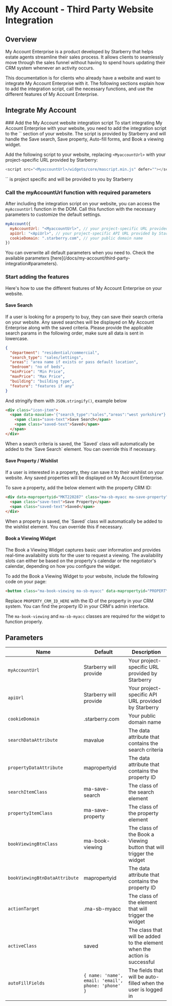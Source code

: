 # My Account - Third Party Website Integration


## Overview

My Account Enterprise is a product developed by Starberry that helps estate agents streamline their sales process. It allows clients to seamlessly move through the sales funnel without having to spend hours updating their CRM system whenever an activity occurs.

This documentation is for clients who already have a website and want to integrate My Account Enterprise with it. The following sections explain how to add the integration script, call the necessary functions, and use the different features of My Account Enterprise.

## Integrate My Account

<Steps>
### Add the My Account website integration script
To start integrating My Account Enterprise with your website, you need to add the integration script to the `<head>` section of your website. The script is provided by Starberry and will handle the Save search, Save property, Auto-fill forms, and Book a viewing widget.

Add the following script to your website, replacing `<MyaccountUrl>` with your project-specific URL provided by Starberry:

```js copy /<MyaccountUrl>/
<script src="<MyaccountUrl>/widgets/core/mascript.min.js" defer=""></script>
```

<Callout type="info" emoji="ℹ">
`<MyaccountUrl>` is project specific and will be provided to you by Starberry
</Callout>

### Call the myAccountUrl function with required parameters

After including the integration script on your website, you can access the `myAccountUrl` function in the DOM. Call this function with the necessary parameters to customize the default settings.

```js copy
myAccount({
  myAccountUrl: "<MyaccountUrl>", // your project-specific URL provided by Starberry
  apiUrl: "<ApiUrl>", // your project-specific API URL provided by Starberry
  cookieDomain: ".starberry.com", // your public domain name
})
```

<Callout type="info" emoji="ℹ">
  You can overwrite all default parameters when you need to. Check the available parameters
  [here](/docs/my-account/third-party-integration#parameters).
</Callout>

### Start adding the features

Here's how to use the different features of My Account Enterprise on your website.

#### Save Search

If a user is looking for a property to buy, they can save their search criteria on your website. Any saved searches will be displayed on My Account Enterprise along with the saved criteria.
Please provide the applicable search params in the following order, make sure all data is sent in lowercase.

```json copy
{
  "department": "residential/commercial",
  "search_type": "sales/lettings",
  "areas": "area name if exists or pass default location",
  "bedroom": "no of beds",
  "minPrice": "Min Price",
  "maxPrice": "Max Price",
  "building": "building type",
  "feature": "features if any"
}
```

And stringify them with `JSON.stringify()`, example below

```html copy /data-mavalue='{"search_type":"sales","areas":"west yorkshire"}'/
<div class="icon-item">
  <span data-mavalue='{"search_type":"sales","areas":"west yorkshire"}' class="ma-sb-myacc ma-save-search">
    <span class="save-text">Save Search</span>
    <span class="saved-text">Saved</span>
  </span>
</div>
```

<Callout>
  When a search criteria is saved, the `Saved` class will automatically be added to the `Save Search` element. You can override this if necessary.
</Callout>

#### Save Property / Wishlist

If a user is interested in a property, they can save it to their wishlist on your website. Any saved properties will be displayed on My Account Enterprise.

To save a property, add the below element with the property CRM ID:

```html copy /data-mapropertyid="MKT220287"/
<div data-mapropertyid="MKT220287" class="ma-sb-myacc ma-save-property">
  <span class="save-text">Save Property</span>
  <span class="saved-text">Saved</span>
</div>
```

<Callout>
  When a property is saved, the `Saved` class will automatically be added to the wishlist element. You can override this if necessary.
</Callout>

#### Book a Viewing Widget

The Book a Viewing Widget captures basic user information and provides real-time availability slots for the user to request a viewing. The availability slots can either be based on the property's calendar or the negotiator's calendar, depending on how you configure the widget.

To add the Book a Viewing Widget to your website, include the following code on your page:

```html copy
<button class="ma-book-viewing ma-sb-myacc" data-mapropertyid="PROPERTY_CRM_ID_HERE">Book a Viewing</button>
```

Replace `PROPERTY_CRM_ID_HERE` with the ID of the property in your CRM system. You can find the property ID in your CRM's admin interface.

The `ma-book-viewing` and `ma-sb-myacc` classes are required for the widget to function properly.

</Steps>

## Parameters

| Name                          | Default                                            | Description                                                               |
| ----------------------------- | -------------------------------------------------- | ------------------------------------------------------------------------- |
| `myAccountUrl`                | Starberry will provide                             | Your project-specific URL provided by Starberry                           |
| `apiUrl`                      | Starberry will provide                             | Your project-specific API URL provided by Starberry                       |
| `cookieDomain`                | .starberry.com                                     | Your public domain name                                                   |
| `searchDataAttribute`         | mavalue                                            | The data attribute that contains the search criteria                      |
| `propertyDataAttribute`       | mapropertyid                                       | The data attribute that contains the property ID                          |
| `searchItemClass`             | ma-save-search                                     | The class of the search element                                           |
| `propertyItemClass`           | ma-save-property                                   | The class of the property element                                         |
| `bookViewingBtnClass`         | ma-book-viewing                                    | The class of the Book a Viewing button that will trigger the widget       |
| `bookViewingBtnDataAttribute` | mapropertyid                                       | The data attribute that contains the property ID                          |
| `actionTarget`                | .ma-sb-myacc                                       | The class of the element that will trigger the widget                     |
| `activeClass`                 | saved                                              | The class that will be added to the element when the action is successful |
| `autoFillFields`              | `{ name: 'name', email: 'email', phone: 'phone' }` | The fields that will be auto-filled when the user is logged in            |
